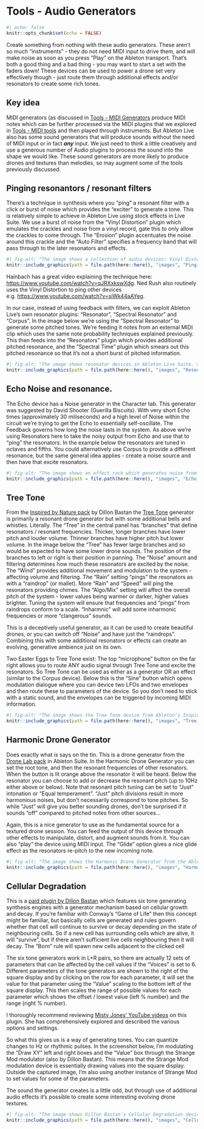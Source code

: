 # Tools - Audio Generators

```r
#| echo: false
knitr::opts_chunk$set(echo = FALSE)
```

Create something from nothing with these audio generators. These aren't so much "instruments" - they do not need MIDI input to drive them, and will make noise as soon as you press "Play" on the Ableton transport. That's both a good thing and a bad thing - you may want to start a set with the faders down! These devices can be used to power a drone set very effectively though - just route them through additional effects and/or resonators to create some rich tones.

::: callout-tip
## Key idea

MIDI generators (as discussed in 
[Tools - MIDI Generators](012-Tools-MIDI_Generators.qmd)
 produce MIDI notes which can be further processed via the MIDI plugins that we explored in 
 [Tools - MIDI tools](004-Tools-MIDI_tools.qmd)
and then played through instruments. But Ableton Live also has some sound generators that will produce sounds without the need of MIDI input or in fact ***any*** input. We just need to think a little creatively and use a generous number of Audio plugins to process the sound into the shape we would like. These sound generators are more likely to produce drones and textures than melodies, so may augment some of the tools previously discussed.

::: 

## Pinging resonantors / resonant filters

There's a technique in synthesis where you "ping" a resonant filter with a click or burst of noise which provides the "exciter" to generate a tone. This is relatively simple to achieve in Ableton Live using stock effects in Live Suite. We use a burst of noise from the "Vinyl Distortion" plugin which emulates the crackles and noise from a vinyl record, gate this to only allow the crackles to come through. The "Erosion" plugin accentuates the noise around this crackle and the "Auto Filter" specifies a frequency band that will pass through to the later resonators and effects.

```r
#| fig-alt: "The image shows a collection of audio devices: Vinyl Distortion which has an upper panel showing a resonant peak around 2kHz, and a lower panel showing a high pass filter. There are dials for Volume, Density and Drive. Next is Gate which has been set with a threshold of -36dB, Return set to 0dB, fast attack, hold and release at about 10 to 15 miliseconds. Next is an Erosion device which shows a sharp peak of Noise at 4.6kHz. Utility device adds gain of 18dB. Lastly an Auto Filter device has a band-pass filter at 440Hz with resonance of 32% and drive of 18dB. Auto Filter has the LFO on with amount of 15, Rate of 0.06Hz and Spin at 50% to slowly change the sound."
knitr::include_graphics(path = file.path(here::here(), "images", "Pinging_Filters.png"))
```

Hainbach has a great video explaining the technique here: <https://www.youtube.com/watch?v=qJRXxkswXdg>. Ned Rush also routinely uses the Vinyl Distortion to ping other devices e.g. <https://www.youtube.com/watch?v=siWk44aAYeg>.

In our case, instead of using feedback with filters, we can exploit Ableton Live's own resonator plugins: "Resonator", "Spectral Resonator" and "Corpus". In the image below we're using the "Spectral Resonator" to generate some pitched tones. We're feeding it notes from an external MIDI clip which uses the same note probability techniques explained previously. This then feeds into the "Resonators" plugin which provides additional pitched resonance, and the "Spectral Time" plugin which smears out this pitched resonance so that it's not a short burst of pitched information.

```r
#| fig-alt: "The image shows resonator devices in Ableton Live Suite. Starting with Spectral Resonator which is set to transpose down 12 semitones, with a decay of 4 seconds and high frequency damping of 25%. The device is in Granular mode with a mod rate of 20%. It is using MIDI input from a MIDI channel to ping the resonance. Next is the Resonator device set to root note of C2 and with resonance set to +7, -5, +5 and +14 semitones. Finally is Spectral Time which is using the Freeze functionality fading in over 2.5 seconds and fading out over 1 second. Delay time is set to 1 second with feedback at 33%. Tilt is set to 240 miliseconds with spray at 400 miliseconds." 
knitr::include_graphics(path = file.path(here::here(), "images", "Resonators.png"))
```

## Echo Noise and resonance.

The Echo device has a Noise generator in the Character tab. This generator was suggested by David Shooter (Guerilla Biscuits). With very short Echo times (approximately 30 miliseconds) and a high level of Noise within the circuit we're trying to get the Echo to essentially self-oscillate. The Feedback governs how long the noise lasts in the system. As above we're using Resonators here to take the noisy output from Echo and use that to "ping" the resonators. In the example below the resonators are tuned in octaves and fifths. You could alternatively use Corpus to provide a different resonance, but the same general idea applies - create a noise source and then have that excite resonators.

```r
#| fig-alt: "The image shows an effect rack which generates noise from the Noise Character setting in the Ableton Echo device, modulated using an LFO and then sent through a Resonator to add pitched harmonics. The Delay on the Echo uses Time rather than sync mode and the time is very short - 29ms. This should make the Echo get close to self-resonating and makes the Noise generator within the Echo almost self-oscillate The LFO affects the Morph parameter of the Noise circuit. The Resonator has the root note selected from the Macro knobs, and resonates in fifths and octaves."
knitr::include_graphics(path = file.path(here::here(), "images", "Echo_Noise_Generator.png"))
```

## Tree Tone

From the [Inspired by Nature pack](https://www.ableton.com/en/packs/inspired-nature/#?item_type=max_for_live) by Dillon Bastan the [Tree Tone](https://www.youtube.com/watch?v=_mk7qyzEcCQ) generator is primarily a resonant drone generator but with some additional bells and whistles. Literally. The "Tree" in the central panel has "branches" that define resonators / resonant frequencies. Thicker, longer branches have lower pitch and louder volume. Thinner branches have higher pitch but lower volume. In the image below the "Tree" has fewer large branches and so would be expected to have some lower drone sounds. The position of the branches to left or right is their position in panning. The "Noise" amount and filtering determines how much these resonators are excited by the noise. The "Wind" provides additional movement and modulation to the system - affecting volume and filtering. The "Rain" setting "pings" the resonators as with a "raindrop" (or mallet). More "Rain" and "Speed" will ping the resonators providing chimes. The "Algo/Mix" setting will affect the overall pitch of the system - lower values being warmer or darker, higher values brighter. Tuning the system will ensure that frequencies and "pings" from raindrops conform to a scale. "Inharmnic" will add some inharmonic frequencies or more "clangerous" sounds.

This is a deceptively useful generator, as it can be used to create beautiful drones, or you can switch off "Noise" and have just the "raindrops". Combining this with some additional resonators or effects can create an evolving, generative ambience just on its own.

Two Easter Eggs to Tree Tone exist: The top "microphone" button on the far right allows you to route ANY audio signal through Tree Tone and excite the resonators. So Tree Tone can be used as either as a generator OR an effect (similar to the Corpus device). Below this is the "Sine" button which opens modulation dialogue where you can device two LFOs and two envelopes and then route these to parameters of the device. So you don't need to stick with a static sound, and the envelopes can be triggered by incoming MIDI information.

```r
#| fig-alt: "The image shows the Tree Tone device from Ableton's Inspired by Nature pack. On the left is a panel with dials setting the audio generation processes - White noise generation with Noise level, Filter cutoff and Wind speed. Here the Filter cutoff is at approximately 2kHz and Wind speed at 50%. Below that is the pinging Rain generator. Rain is set to 100% with Speed set to 19%. The right hand panel sets the pitch information. Scale is on here and set to minor pentatonic. Root note or Tonic is set to C. Inharmonic content is set to 20%. Below that are dials for Decay, Pan and Gain. The middle panel displays a graphical representation of something looking like a root system with a main branch with smaller branches coming off it. This represents the harmonic content of the generator. Six different harmonic generators have small icons along the botton showing different branch and root systems."
knitr::include_graphics(path = file.path(here::here(), "images", "Tree_tone.png"))
```

## Harmonic Drone Generator

Does exactly what is says on the tin. This is a drone generator from the [Drone Lab pack](https://www.ableton.com/en/packs/drone-lab/#?) in Ableton Suite. In the Harmonic Drone Generator you can set the root tone, and then the resonant frequencies of other resonators. When the button is lit orange above the resonator it will be heard. Below the resonator you can choose to add or decrease the resonant pitch (up to 10Hz either above or below). Note that resonant pitch tuning can be set to "Just" intonation or "Equal temperament". "Just" pitch divisions result in more harmonious noises, but don't necessarily correspond to tone pitches. So while "Just" will give you better sounding drones, don't be surprised if it sounds "off" compared to pitched notes from other sources...

Again, this is a nice generator to use as the fundamental source for a textured drone session. You can feed the output of this device through other effects to manipulate, distort, and augment sounds from it. You can also "play" the device using MIDI input. The "Glide" option gives a nice glide effect as the resonators re-pitch to the new incoming note.

```r
#| fig-alt: "The image shows the Harmonic Drone Generator from the Ableton Drone Lab pack. On the left of the device is a section defining the pitch of the generator. In this case it is set to C4 with Just intonation and an FM ratio of 0.25 with amount of 27%. Then there is a Tempo dial set to 14% with density dial below set to 80%. Glide time is set to 3 seconds. In the middle are 8 generators set to different scale degrees with the option to fine tune these through adjusting an offset in Hz or through minus, equal and plus buttons. Each drone can be panned using a slider on the bottom. To the right is an overall volume dial and Suboscillator gain slider."
knitr::include_graphics(path = file.path(here::here(), "images", "Harmonic_Drone_Generator.png"))
```

## Cellular Degradation

This is a [paid plugin by Dillon Bastan](https://dillonbastan.gumroad.com/l/yyehc?layout=profile) which features six tone generating synthesis engines with a generator mechanism based on cellular growth and decay. If you're familiar with Conway's "Game of Life" then this concept might be familiar, but basically cells are generated and rules govern whether that cell will continue to survive or decay depending on the state of neighbouring cells. So if a new cell has surrounding cells which are alive, it will "survive", but if there aren't sufficient live cells neighbouring then it will decay. The "Born" rule will spawn new cells adjacent to the clicked cell

The six tone generators work in L+R pairs, so there are actually 12 sets of parameters that can be affected by the cell values if the "Voices" is set to 6. Different parameters of the tone generators are shown to the right of the square display and by clicking on the row for each parameter, it will set the value for that parameter using the "Value" scaling to the bottom left of the square display. This then scales the range of possible values for each parameter which shows the offset / lowest value (left % number) and the range (right % number).

I thoroughly recommend reviewing [Misty Jones' YouTube videos](https://www.youtube.com/watch?v=dM2ksxavJzI) on this plugin. She has comprehensively explored and described the various options and settings.

So what this gives us is a way of generating tones. You can quantize changes to Hz or rhythmic pulses. In the screenshot below, I'm modulating the "Draw XY" left and right boxes and the "Value" box through the Strange Mod modulator (also by Dillon Bastan). This means that the Strange Mod modulation device is essentially drawing values into the square display. Outside the captured image, I'm also using another instance of Strange Mod to set values for some of the parameters.

The sound the generator creates is a little odd, but through use of additional audio effects it's possible to create some interesting evolving drone textures.

```r
#| fig-alt: "The image shows Dillon Bastan's Cellular Degradation device and his Strange Mod modulator. In Cellular Degradation there is a left panel defining generation rate in Hz or note division i.e. 32nd notes. A selector for number of voices and settings for probability of Born and Survive of each particle. Below Born are two value boxes. The left one is set to 2 the right set to 3. The Survive value boxes are set to 3 and 4. In the middle is a graphical representation of the birth and death processes generated. Each cell defines the amount of various FM synthesis parameters with ranges shown in the panel on the right. To the right of the device are options to add your own sample, pick a random sample, tune the pitch in semitones and control the stereo width. Finally in the bottom right is a Gain dial."
knitr::include_graphics(path = file.path(here::here(), "images", "Cellular_Degradation.png"))
```
